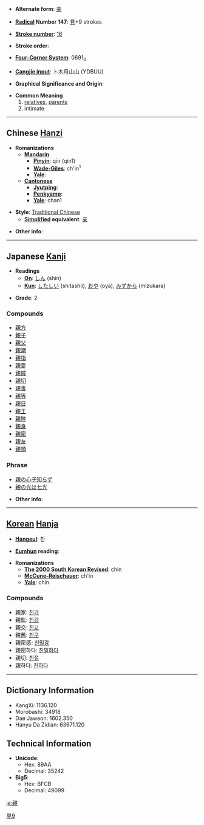 * '''Alternate form''': [[亲]]

* '''[[Wiktionary:Chinese radical index| Radical]] Number 147''': [[Wiktionary:Chinese radical index 見|見]]+9 strokes

* '''[[Wiktionary:Chinese total strokes index|Stroke number]]''': [[Wiktionary:Chinese total strokes index 16|16]]

* '''Stroke order''': 

* '''[[Wiktionary:Chinese four corner index|Four-Corner System]]''': 0691<sub>0</sub>

* '''[[Wiktionary:Chinese Cangjie index|Cangjie input]]''': 卜木月山山 (YDBUU)

* '''Graphical Significance and Origin''': 

* '''Common Meaning'''
*# [[relative]]s, [[parent]]s
*# intimate

----

== Chinese [[Hanzi]] ==

* '''Romanizations'''
** '''[[Mandarin]]'''
*** '''[[Pinyin]]''': qīn (qin1)
*** '''[[Wade-Giles]]''': ch'in<sup>1</sup>
*** '''[[Yale]]''': 
** '''[[Cantonese]]'''
*** '''[[Jyutping]]''':
*** '''[[Penkyamp]]''': 
*** '''[[Yale]]''': chan1

* '''Style''': [[Traditional Chinese]] 
** '''[[Simplified Chinese|Simplified]] equivalent''': [[亲]]

* '''Other info''': 

----

== Japanese [[Kanji]] ==

* '''Readings'''
** '''[[On]]''': [[しん]] (shin)
** '''[[Kun]]''': [[したしい]] (shitashii), [[おや]] (oya), [[みずから]] (mizukara)

* '''Grade''': 2 [[Category:Grade 2 kanji|見9]]

===Compounds===
*[[親方]]
*[[親子]]
*[[親父]]
*[[親潮]]
*[[親指]]
*[[親愛]]
*[[親戚]]
*[[親切]]
*[[親善]]
*[[親等]]
*[[親日]]
*[[親王]]
*[[親睦]]
*[[親身]]
*[[親密]]
*[[親友]]
*[[親類]]

===Phrase===
*[[親の心子知らず]]
*[[親の光は七光]]

* '''Other info''':  

----

== [[Korean]] [[Hanja]] ==

* '''[[Hangeul]]''': 친

* '''[[Eumhun]] reading''': 

* '''Romanizations'''
** '''[[The 2000 South Korean Revised Romanization|The 2000 South Korean Revised]]''': chin
** '''[[McCune-Reischauer]]''': ch'in
** '''[[Yale]]''': chin

===Compounds===
*親家: [[친가]]
*親監: [[친감]]
*親交: [[친교]]
*親舊: [[친구]]
*親密感: [[친밀감]]
*親密하다: [[친밀하다]]
*親切: [[친절]]
*親하다: [[친하다]]

----

== Dictionary Information ==

* KangXi: 1136.120
* Morobashi: 34918
* Dae Jaweon: 1602.350
* Hanyu Da Zidian: 63671.120

== Technical Information ==

* '''Unicode''':
** Hex: 89AA
** Decimal: 35242
* '''Big5''':
** Hex: BFCB
** Decimal: 49099

[[ja:親]]